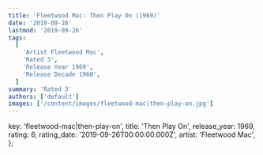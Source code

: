 ```yaml
---
title: 'Fleetwood Mac: Then Play On (1969)'
date: '2019-09-26'
lastmod: '2019-09-26'
tags:
  [
    'Artist Fleetwood Mac',
    'Rated 3',
    'Release Year 1969',
    'Release Decade 1960',
  ]
summary: 'Rated 3'
authors: ['default']
images: ['/content/images/fleetwood-mac|then-play-on.jpg']
---
```


  key: 'fleetwood-mac|then-play-on',
  title: 'Then Play On',
  release_year: 1969,
  rating: 6,
  rating_date: '2019-09-26T00:00:00.000Z',
  artist: 'Fleetwood Mac',
};

<MusicRating data={data} />
